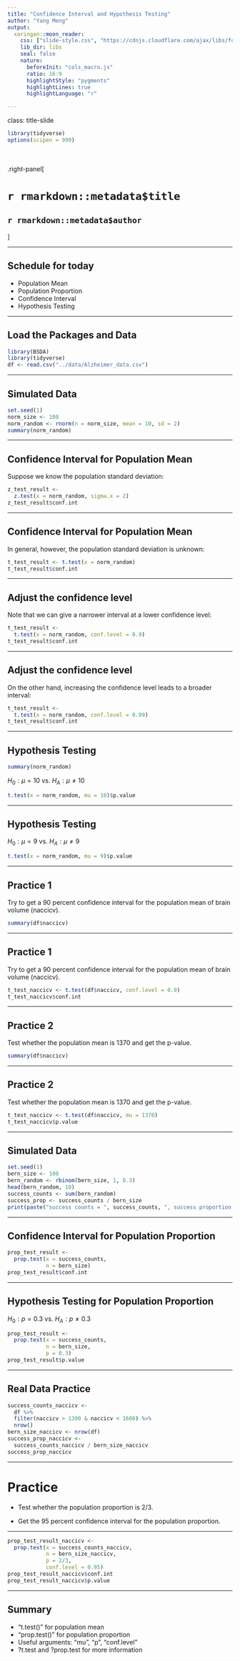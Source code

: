```yaml
---
title: "Confidence Interval and Hypothesis Testing"
author: "Yang Meng"
output: 
  xaringan::moon_reader:
    css: ["slide-style.css", "https://cdnjs.cloudflare.com/ajax/libs/font-awesome/5.15.3/css/all.min.css"]
    lib_dir: libs
    seal: false
    nature:
      beforeInit: "cols_macro.js"
      ratio: 16:9
      highlightStyle: "pygments"
      highlightLines: true
      highlightLanguage: "r"

---
```


class: title-slide


```r
library(tidyverse)
options(scipen = 999)
```


<br>
<br>
.right-panel[ 

# `r rmarkdown::metadata$title`
## `r rmarkdown::metadata$author`


]


---

## Schedule for today

- Population Mean
- Population Proportion
- Confidence Interval
- Hypothesis Testing

---

## Load the Packages and Data

```r
library(BSDA)
library(tidyverse)
df <- read.csv("../data/Alzheimer_data.csv")
```

---

## Simulated Data

```r
set.seed(1)
norm_size <- 100
norm_random <- rnorm(n = norm_size, mean = 10, sd = 2)
summary(norm_random)
```

---

## Confidence Interval for Population Mean

Suppose we know the population standard deviation:

```r
z_test_result <-
  z.test(x = norm_random, sigma.x = 2)
z_test_result$conf.int
```

---

## Confidence Interval for Population Mean

In general, however, the population standard deviation is unknown:

```r
t_test_result <- t.test(x = norm_random)
t_test_result$conf.int
```

---

## Adjust the confidence level

Note that we can give a narrower interval at a lower confidence level:

```r
t_test_result <- 
  t.test(x = norm_random, conf.level = 0.9)
t_test_result$conf.int
```

---

## Adjust the confidence level

On the other hand, increasing the confidence level leads to a broader interval:

```r
t_test_result <- 
  t.test(x = norm_random, conf.level = 0.99)
t_test_result$conf.int
```


---

## Hypothesis Testing

```r
summary(norm_random)
```

$H_0:\mu=10$ vs. $H_A:\mu\neq10$
```r
t.test(x = norm_random, mu = 10)$p.value
```

---

## Hypothesis Testing

$H_0:\mu=9$ vs. $H_A:\mu\neq9$
```r
t.test(x = norm_random, mu = 9)$p.value
```

---

## Practice 1

Try to get a 90 percent confidence interval for the population mean of brain volume (naccicv).

```r
summary(df$naccicv)
```

---

## Practice 1

Try to get a 90 percent confidence interval for the population mean of brain volume (naccicv).

```r
t_test_naccicv <- t.test(df$naccicv, conf.level = 0.9)
t_test_naccicv$conf.int
```

---

## Practice 2

Test whether the population mean is 1370 and get the p-value.

```r
summary(df$naccicv)
```

---

## Practice 2

Test whether the population mean is 1370 and get the p-value.

```r
t_test_naccicv <- t.test(df$naccicv, mu = 1370)
t_test_naccicv$p.value
```

---

## Simulated Data

```r
set.seed(1)
bern_size <- 100
bern_random <- rbinom(bern_size, 1, 0.3)
head(bern_random, 10)
success_counts <- sum(bern_random)
success_prop <- success_counts / bern_size
print(paste("success counts = ", success_counts, ", success proportion = ", success_prop))

```

---

## Confidence Interval for Population Proportion

```r
prop_test_result <-
  prop.test(x = success_counts, 
            n = bern_size)
prop_test_result$conf.int
```

---

## Hypothesis Testing for Population Proportion

$H_0:p=0.3$ vs. $H_A:p\neq0.3$

```r
prop_test_result <-
  prop.test(x = success_counts, 
            n = bern_size, 
            p = 0.3)
prop_test_result$p.value
```

---

## Real Data Practice

```r
success_counts_naccicv <- 
  df %>%
  filter(naccicv > 1300 & naccicv < 1600) %>%
  nrow()
bern_size_naccicv <- nrow(df)
success_prop_naccicv <- 
  success_counts_naccicv / bern_size_naccicv
success_prop_naccicv
```

---

# Practice 

- Test whether the population proportion is 2/3.

- Get the 95 percent confidence interval for the population proportion.

---

```r
prop_test_result_naccicv <-
  prop.test(x = success_counts_naccicv, 
            n = bern_size_naccicv, 
            p = 2/3, 
            conf.level = 0.95)
prop_test_result_naccicv$conf.int
prop_test_result_naccicv$p.value
```

---

## Summary

- "t.test()" for population mean
- "prop.test()" for population proportion
- Useful arguments: "mu", "p", "conf.level"
- ?t.test and ?prop.test for more information



